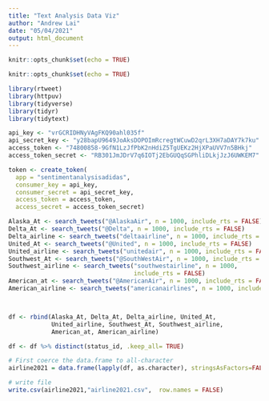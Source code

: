 ```yaml
---
title: "Text Analysis Data Viz"
author: "Andrew Lai"
date: "05/04/2021"
output: html_document
---
```


```r
knitr::opts_chunk$set(echo = TRUE)
```

```r
knitr::opts_chunk$set(echo = TRUE)
```

```r
library(rtweet)
library(httpuv)
library(tidyverse)
library(tidyr)
library(tidytext)
```


```r

api_key <- "vrGCRIDHNyVAgFKQ90ahl035f"
api_secret_key <- "y28bapU9649JoAksDOPOImRcregtWCuwD2qrL3XH7aDAY7k7ku"
access_token <- "74800858-9GfN1LzJfPbK2nHdiZ5TgUEKz2HjXPaUVV7n5BHkj"
access_token_secret <- "RB301JmJDrV7q6IOTj2EbGUQqSGPhliDLkjJzJ6UWKEM7"


```

```r
token <- create_token(
  app = "sentimentanalysisadidas",
  consumer_key = api_key,
  consumer_secret = api_secret_key,
  access_token = access_token,
  access_secret = access_token_secret)

```


```r
Alaska_At <- search_tweets("@AlaskaAir", n = 1000, include_rts = FALSE)
Delta_At <- search_tweets("@Delta", n = 1000, include_rts = FALSE)
Delta_airline <- search_tweets("deltaairline", n = 1000, include_rts = FALSE)
United_At <- search_tweets("@United", n = 1000, include_rts = FALSE)
United_airline <- search_tweets("unitedair", n = 1000, include_rts = FALSE)
Southwest_At <- search_tweets("@SouthWestAir", n = 1000, include_rts = FALSE)
Southwest_airline <- search_tweets("southwestairline", n = 1000, 
                                   include_rts = FALSE)
American_at <- search_tweets("@AmericanAir", n = 1000, include_rts = FALSE)
American_airline <- search_tweets("americanairlines", n = 1000, include_rts = FALSE)




```

```r
df <- rbind(Alaska_At, Delta_At, Delta_airline, United_At,
            United_airline, Southwest_At, Southwest_airline, 
            American_at, American_airline)
```

```r
df <- df %>% distinct(status_id, .keep_all= TRUE)


```

```r
# First coerce the data.frame to all-character
airline2021 = data.frame(lapply(df, as.character), stringsAsFactors=FALSE)

# write file
write.csv(airline2021,"airline2021.csv",  row.names = FALSE)

```


